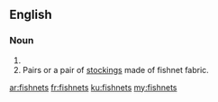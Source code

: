 ==English==

===Noun===
{{head|en|plural}}

# {{plural of|fishnet|lang=en}}
# Pairs or a pair of [[stockings]] made of fishnet fabric.

[[ar:fishnets]]
[[fr:fishnets]]
[[ku:fishnets]]
[[my:fishnets]]